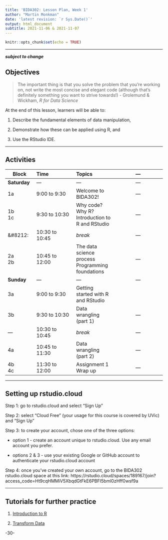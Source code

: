 ```yaml
---
title: 'BIDA302: Lesson Plan, Week 1'
author: "Martin Monkman"
date: 'latest revision: `r Sys.Date()`'
output: html_document
subtitle: 2021-11-06 & 2021-11-07
---
```



```r
knitr::opts_chunk$set(echo = TRUE)
```

***

**_subject to change_**



## Objectives

> The important thing is that you solve the problem that you’re working on, not write the most concise and elegant code (although that’s definitely something you want to strive towards!)
> - Grolemund & Wickham, _R for Data Science_

At the end of this lesson, learners will be able to:

1. Describe the fundamental elements of data manipulation,  

2. Demonstrate how these can be applied using R, and

3. Use the RStudio IDE.



***

## Activities

| Block      | Time           | Topics  | &#8212; |
|---         |:---            |:---     |:---:  |
|**Saturday**     | &#8212;  | &#8212; | &#8212; |
|1a          | 9:00 to 9:30   | Welcome to BIDA302!  | &#8212; |
|1b <br> 1c  | 9:30 to 10:30  | Why code? Why R? <br> Introduction to R and RStudio | &#8212; |
|&#8212:     | 10:30 to 10:45 | _break_ | &#8212; |
|2a <br> 2b  | 10:45 to 12:00 | The data science process <br> Programming foundations | &#8212; |
|**Sunday**     | &#8212;  | &#8212; | &#8212; |
|3a           | 9:00 to 9:30   | Getting started with R and RStudio |
|3b           | 9:30 to 10:30   | Data wrangling (part 1) | &#8212; |
|&#8212;     | 10:30 to 10:45   | _break_ | &#8212; |
|4a          | 10:45 to 11:30   | Data wrangling (part 2) | &#8212; |
|4b <br> 4c  | 11:30 to 12:00   | Assignment 1 <br> Wrap up | &#8212; |

***

## Setting up rstudio.cloud

Step 1: go to rstudio.cloud and select "Sign Up"

Step 2: select "Cloud Free" (your usage for this course is covered by UVic) and "Sign Up"

Step 3: to create your account, chose one of the three options:

* option 1 - create an account unique to rstudio.cloud. Use any email account you prefer.

* options 2 & 3 - use your existing Google or GitHub account to authenticate your rstudio.cloud account

Step 4: once you've created your own account, go to the BIDA302 rstudio.cloud space at this link: https://rstudio.cloud/spaces/189167/join?access_code=Ht9cqHMMiV5XbqdGtFkE6PBFI5bml0zHff0wsf9a



***

## Tutorials for further practice

1. [Introduction to R](https://monkmanmh.shinyapps.io/BIDA302_1-1_intro/)

2. [Transform Data](https://monkmanmh.shinyapps.io/BIDA302_1-2_transform_data/)


-30-